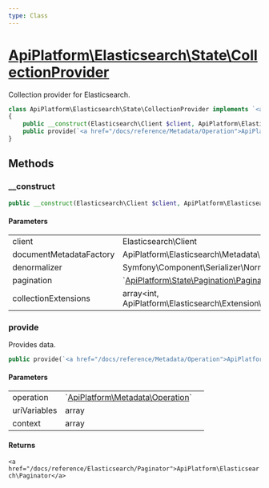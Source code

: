 ```yaml
---
type: Class
---
```


# [ApiPlatform\Elasticsearch\State\CollectionProvider](/docs/reference/Elasticsearch/State/CollectionProvider)

Collection provider for Elasticsearch.


```php
class ApiPlatform\Elasticsearch\State\CollectionProvider implements `<a href="/docs/reference/State/ProviderInterface">ApiPlatform\State\ProviderInterface</a>`
{
    public __construct(Elasticsearch\Client $client, ApiPlatform\Elasticsearch\Metadata\Document\Factory\DocumentMetadataFactoryInterface $documentMetadataFactory, Symfony\Component\Serializer\Normalizer\DenormalizerInterface $denormalizer, `<a href="/docs/reference/State/Pagination/Pagination">ApiPlatform\State\Pagination\Pagination</a>` $pagination, array&lt;int, ApiPlatform\Elasticsearch\Extension\RequestBodySearchCollectionExtensionInterface&gt; $collectionExtensions)
    public provide(`<a href="/docs/reference/Metadata/Operation">ApiPlatform\Metadata\Operation</a>` $operation, array $uriVariables, array $context): `<a href="/docs/reference/Elasticsearch/Paginator">ApiPlatform\Elasticsearch\Paginator</a>`
}
```
## Methods

### __construct



```php
public __construct(Elasticsearch\Client $client, ApiPlatform\Elasticsearch\Metadata\Document\Factory\DocumentMetadataFactoryInterface $documentMetadataFactory, Symfony\Component\Serializer\Normalizer\DenormalizerInterface $denormalizer, `<a href="/docs/reference/State/Pagination/Pagination">ApiPlatform\State\Pagination\Pagination</a>` $pagination, array&lt;int, ApiPlatform\Elasticsearch\Extension\RequestBodySearchCollectionExtensionInterface&gt; $collectionExtensions)
```

#### Parameters

<table><tbody>
<tr><td>client</td><td>Elasticsearch\Client</td><td></td></tr><tr><td>documentMetadataFactory</td><td>ApiPlatform\Elasticsearch\Metadata\Document\Factory\DocumentMetadataFactoryInterface</td><td></td></tr><tr><td>denormalizer</td><td>Symfony\Component\Serializer\Normalizer\DenormalizerInterface</td><td></td></tr><tr><td>pagination</td><td>`<a href="/docs/reference/State/Pagination/Pagination">ApiPlatform\State\Pagination\Pagination</a>`</td><td></td></tr><tr><td>collectionExtensions</td><td>array&lt;int, ApiPlatform\Elasticsearch\Extension\RequestBodySearchCollectionExtensionInterface&gt;</td><td></td></tr>
</tbody>
</table>

### provide

Provides data.

```php
public provide(`<a href="/docs/reference/Metadata/Operation">ApiPlatform\Metadata\Operation</a>` $operation, array $uriVariables, array $context): `<a href="/docs/reference/Elasticsearch/Paginator">ApiPlatform\Elasticsearch\Paginator</a>`
```

#### Parameters

<table><tbody>
<tr><td>operation</td><td>`<a href="/docs/reference/Metadata/Operation">ApiPlatform\Metadata\Operation</a>`</td><td></td></tr><tr><td>uriVariables</td><td>array</td><td></td></tr><tr><td>context</td><td>array</td><td></td></tr>
</tbody>
</table>

#### Returns

`<a href="/docs/reference/Elasticsearch/Paginator">ApiPlatform\Elasticsearch\Paginator</a>`
